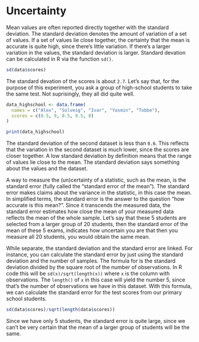 # Uncertainty

Mean values are often reported directly together with the standard deviation. The standard deviation denotes the amount of variation of a set of values. If a set of values lie close together, the certainty that the mean is accurate is quite high, since there's little variation. If there's a larger variation in the values, the standard deviation is larger. Standard devation can be calculated in R via the function `sd()`.

```r
sd(data$scores)
```

The standard devation of the scores is about `2.7`. Let's say that, for the purpose of this experiment, you ask a group of high-school students to take the same test. Not suprisingly, they all did quite well. 

```r
data_highschool <- data.frame(
  names = c("Alex", "Solveig", "Ivar", "Yasmin", "Tobbe"),
  scores = c(8.5, 9, 8.5, 9.5, 8)
)
```

```r
print(data_highschool)
```

The standard deviation of the second dataset is less than `0.6`. This reflects that the variation in the second dataset is much lower, since the scores are closer together. A low standard deviation by definition means that the range of values lie close to the mean. The standard deviation says something about the values and the dataset.

A way to measure the (un)certainty of a statistic, such as the mean, is the standard error (fully called the "standard error of the mean"). The standard error makes claims about the variance in the statistic, in this case the mean. In simplified terms, the standard error is the answer to the question "how accurate is this mean?". Since it transcends the measured data, the standard error estimates how close the mean of your measured data reflects the mean of the whole sample. Let's say that these 5 students are selected from a larger group of 20 students, then the standard error of the mean of these 5 exams, indicates how uncertain you are that then you measure all 20 students, you would obtain the same mean.

While separate, the standard deviation and the standard error are linked. For instance, you can calculate the standard error by just using the standard deviation and the number of samples. The formula for is the standard deviation divided by the square root of the number of observations. In R code this will be `sd(x)/sqrt(length(x))` where `x` is the column with observations. The `length()` of `x` in this case will yield the number 5, since that's the number of observations we have in this dataset. With this formula, we can calculate the standard error for the test scores from our primary school students.

```r
sd(data$scores)/sqrt(length(data$scores))
```

Since we have only 5 students, the standard error is quite large, since we can't be very certain that the mean of a larger group of students will be the same.
